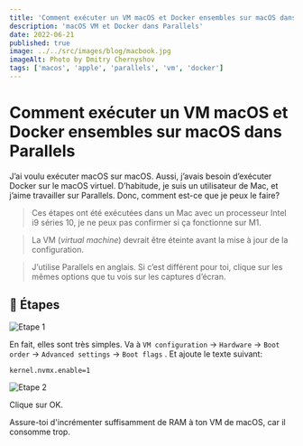```yaml
---
title: 'Comment exécuter un VM macOS et Docker ensembles sur macOS dans Parallels'
description: 'macOS VM et Docker dans Parallels'
date: 2022-06-21
published: true
image: ../../src/images/blog/macbook.jpg
imageAlt: Photo by Dmitry Chernyshov
tags: ['macos', 'apple', 'parallels', 'vm', 'docker']
---
```


# Comment exécuter un VM macOS et Docker ensembles sur macOS dans Parallels

J’ai voulu exécuter macOS sur macOS. Aussi, j’avais besoin d’exécuter Docker sur le macOS virtuel. D’habitude, je suis un utilisateur de Mac, et j’aime travailler sur Parallels. Donc, comment est-ce que je peux le faire?

> Ces étapes ont été exécutées dans un Mac avec un processeur Intel i9 séries 10, je ne peux pas confirmer si ça fonctionne sur M1.

> La VM (_virtual machine_) devrait être éteinte avant la mise à jour de la configuration.

> J’utilise Parallels en anglais. Si c’est différent pour toi, clique sur les mêmes options que tu vois sur les captures d’écran.

## 🔀 Étapes

![Etape 1](./macos-with-docker-1.png)

En fait, elles sont très simples. Va à `VM configuration` → `Hardware` → `Boot order` → `Advanced settings` → `Boot flags` . Et ajoute le texte suivant:

```text
kernel.nvmx.enable=1
```

![Etape 2](./macos-with-docker-2.png)

Clique sur OK.

Assure-toi d'incrémenter suffisamment de RAM à ton VM de macOS, car il consomme trop.
